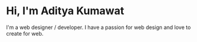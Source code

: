 # Hi, I'm Aditya Kumawat

I'm a web designer / developer. I have a passion for web design and love to create for web.
